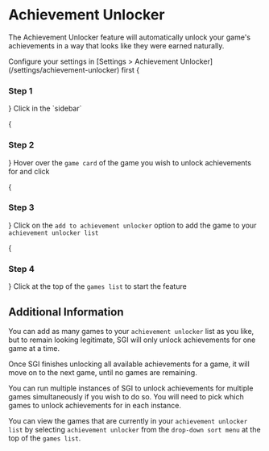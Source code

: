 
# Achievement Unlocker

The Achievement Unlocker feature will automatically unlock your game's achievements in a way that looks like they were earned naturally.

<Callout type="info">
    Configure your settings in [Settings > Achievement Unlocker](/settings/achievement-unlocker) first
</Callout>

<Steps>
{<h3>Step 1</h3>}
Click <Icon type='game' /> in the `sidebar`

{<h3>Step 2</h3>}
Hover over the `game card` of the game you wish to unlock achievements for and click <Icon type='dots' />

{<h3>Step 3</h3>}
Click on the `add to achievement unlocker` option to add the game to your `achievement unlocker list`

{<h3>Step 4</h3>}
Click <MockButton type='achievement-unlocker' /> at the top of the `games list` to start the feature
</Steps>

## Additional Information

You can add as many games to your `achievement unlocker` list as you like, but to remain looking legitimate, SGI will only unlock achievements for one game at a time.

Once SGI finishes unlocking all available achievements for a game, it will move on to the next game, until no games are remaining.

You can run multiple instances of SGI to unlock achievements for multiple games simultaneously if you wish to do so. You will need to pick which games to unlock achievements for in each instance.

You can view the games that are currently in your `achievement unlocker list` by selecting `achievement unlocker` from the `drop-down sort menu` at the top of the `games list`.
